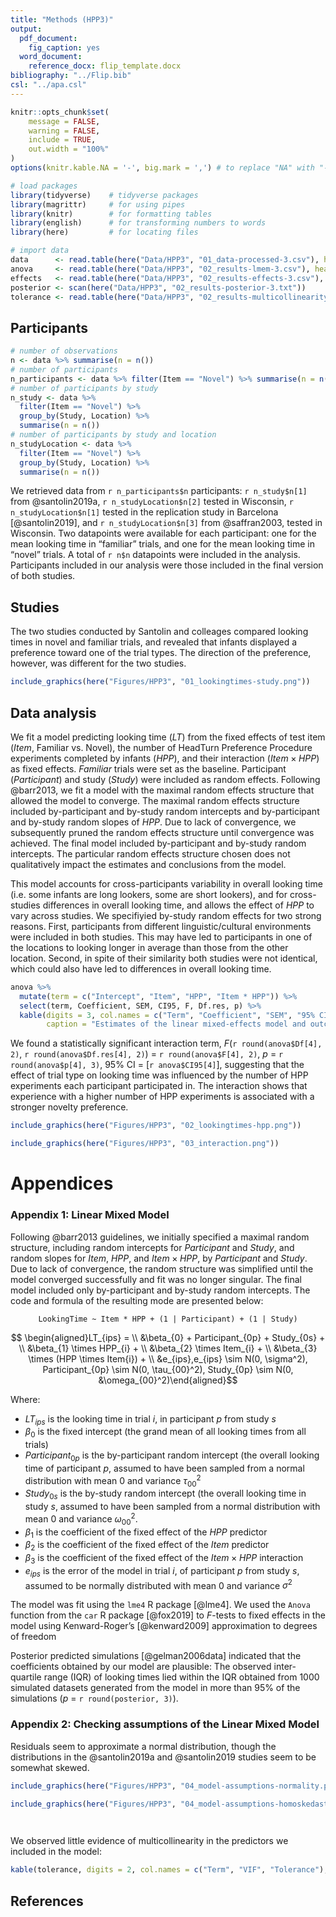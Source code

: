 ```yaml
---
title: "Methods (HPP3)"
output:
  pdf_document:
    fig_caption: yes
  word_document:
    reference_docx: flip_template.docx
bibliography: "../Flip.bib"
csl: "../apa.csl"
---
```


```r

knitr::opts_chunk$set(
	message = FALSE,
	warning = FALSE,
	include = TRUE,
	out.width = "100%"
)
options(knitr.kable.NA = '-', big.mark = ',') # to replace "NA" with "-" in knitr::kable

```

```r
# load packages
library(tidyverse)    # tidyverse packages
library(magrittr)     # for using pipes
library(knitr)        # for formatting tables
library(english)      # for transforming numbers to words
library(here)         # for locating files

# import data
data      <- read.table(here("Data/HPP3", "01_data-processed-3.csv"), header = TRUE, sep = ",", dec = ".")
anova     <- read.table(here("Data/HPP3", "02_results-lmem-3.csv"), header = TRUE, sep = ",", dec = ".")
effects   <- read.table(here("Data/HPP3", "02_results-effects-3.csv"), header = TRUE, sep = ",", dec = ".")
posterior <- scan(here("Data/HPP3", "02_results-posterior-3.txt"))
tolerance <- read.table(here("Data/HPP3", "02_results-multicollinearity-3.csv"), header = TRUE, sep = ",", dec = ".")

```

## Participants

```r

# number of observations
n <- data %>% summarise(n = n())                                  
# number of participants
n_participants <- data %>% filter(Item == "Novel") %>% summarise(n = n()) 
# number of participants by study
n_study <- data %>%                                                           
  filter(Item == "Novel") %>%
  group_by(Study, Location) %>%
  summarise(n = n())
# number of participants by study and location
n_studyLocation <- data %>%
  filter(Item == "Novel") %>%
  group_by(Study, Location) %>%
  summarise(n = n())

```

We retrieved data from `r n_participants$n` participants: `r n_study$n[1]` from @santolin2019a, `r n_studyLocation$n[2]` tested in Wisconsin, `r n_studyLocation$n[1]` tested in the replication study in Barcelona [@santolin2019], and `r n_studyLocation$n[3]` from @saffran2003, tested in Wisconsin. Two datapoints were available for each participant: one for the mean looking time in "familiar" trials, and one for the mean looking time in "novel" trials. A total of `r n$n` datapoints were included in the analysis. Participants included in our analysis were those included in the final version of both studies.

## Studies

The two studies conducted by Santolin and colleages compared looking times in novel and familiar trials, and revealed that infants displayed a preference toward one of the trial types. The direction of the preference, however, was different for the two studies.

```r

include_graphics(here("Figures/HPP3", "01_lookingtimes-study.png"))

```

## Data analysis

We fit a model predicting looking time ($LT$) from the fixed effects of test item ($Item$, Familiar vs. Novel), the number of HeadTurn Preference Procedure experiments completed by infants ($HPP$), and their interaction ($Item \times HPP$) as fixed effects. *Familiar* trials were set as the baseline. Participant ($Participant$) and study ($Study$) were included as random effects. Following @barr2013, we fit a model with the maximal random effects structure that allowed the model to converge. The maximal random effects structure included by-participant and by-study random intercepts and by-participant and by-study random slopes of $HPP$. Due to lack of convergence, we subsequently pruned the random effects structure until convergence was achieved. The final model included by-participant and by-study random intercepts. The particular random effects structure chosen does not qualitatively impact the estimates and conclusions from the model.

This model accounts for cross-participants variability in overall looking time (i.e. some infants are long lookers, some are short lookers), and for cross-studies differences in overall looking time, and allows the effect of $HPP$ to vary across studies. We specifiyied by-study random effects for two strong reasons. First, participants from different linguistic/cultural environments were included in both studies. This may have led to participants in one of the locations to looking longer in average than those from the other location. Second, in spite of their similarity both studies were not identical, which could also have led to differences in overall looking time.

```r

anova %>%
  mutate(term = c("Intercept", "Item", "HPP", "Item * HPP")) %>%
  select(term, Coefficient, SEM, CI95, F, Df.res, p) %>%
  kable(digits = 3, col.names = c("Term", "Coefficient", "SEM", "95% CI", "F", "Den. df", "p"), align = "c",
        caption = "Estimates of the linear mixed-effects model and outcomes of the Kenward-Roger F-tests performed on fixed effects. 95% confidence intervals were bootstrapped.") 

```

We found a statistically significant interaction term, *F*(`r round(anova$Df[4], 2)`, `r round(anova$Df.res[4], 2)`) = `r round(anova$F[4], 2)`, *p* = `r round(anova$p[4], 3)`, 95% CI = [`r anova$CI95[4]`], suggesting that the effect of trial type on looking time was influenced by the number of HPP experiments each participant participated in. The interaction shows that experience with a higher number of HPP experiments is associated with a stronger novelty preference.

```r

include_graphics(here("Figures/HPP3", "02_lookingtimes-hpp.png"))

```


```r

include_graphics(here("Figures/HPP3", "03_interaction.png"))
```


# Appendices

### Appendix 1: Linear Mixed Model

Following @barr2013 guidelines, we initially specified a maximal random structure, including random intercepts for $Participant$ and $Study$, and random slopes for $Item$, $HPP$, and $Item \times HPP$, by $Participant$ and $Study$. Due to lack of convergence, the random structure was simplified until the model converged successfully and fit was no longer singular. The final model included only by-participant and by-study random intercepts. The code and formula of the resulting mode are presented below:

<center>`LookingTime ~ Item * HPP + (1 | Participant) + (1 | Study)`</center>

$$ \begin{aligned}LT_{ips} = \\ &\beta_{0} + Participant_{0p} + Study_{0s} + \\ &\beta_{1} \times HPP_{i} + \\ &\beta_{2} \times Item_{i} + \\ &\beta_{3} \times (HPP \times Item{i}) + \\ &e_{ips},e_{ips} \sim N(0, \sigma^2), Participant_{0p} \sim N(0, \tau_{00}^2), Study_{0p} \sim N(0, &\omega_{00}^2)\end{aligned}$$

Where:

* $LT_{ips}$ is the looking time in trial $i$, in participant $p$ from study $s$
* $\beta_{0}$ is the fixed intercept (the grand mean of all looking times from all trials)
* $Participant_{0p}$ is the by-participant random intercept (the overall looking time of participant $p$, assumed to have been sampled from a normal distribution with mean 0 and variance $\tau_{00}^2$
* $Study_{0s}$ is the by-study random intercept (the overall looking time in study $s$, assumed to have been sampled from a normal distribution with mean 0 and variance $\omega_{00}^2$.
* $\beta_{1}$ is the coefficient of the fixed effect of the $HPP$ predictor
* $\beta_{2}$ is the coefficient of the fixed effect of the $Item$ predictor
* $\beta_{3}$ is the coefficient of the fixed effect of the $Item \times HPP$ interaction
* $e_{ips}$ is the error of the model in trial $i$, of participant $p$ from study $s$, assumed to be normally distributed with mean 0 and variance $\sigma^2$

The model was fit using the `lme4` R package [@lme4]. We used the `Anova` function from the `car` R package [@fox2019] to *F*-tests to fixed effects in the model using Kenward-Roger's [@kenward2009] approximation to degrees of freedom

Posterior predicted simulations [@gelman2006data] indicated that the coefficients obtained by our model are plausible: The observed inter-quartile range (IQR) of looking times lied within the IQR obtained from 1000 simulated datasets generated from the model in more than 95% of the simulations (*p* = `r round(posterior, 3)`).

### Appendix 2: Checking assumptions of the Linear Mixed Model

Residuals seem to approximate a normal distribution, though the distributions in the @santolin2019a and @santolin2019 studies seem to be somewhat skewed.

```r

include_graphics(here("Figures/HPP3", "04_model-assumptions-normality.png"))

```


```r

include_graphics(here("Figures/HPP3", "04_model-assumptions-homoskedasticity.png"))

  
```

We observed little evidence of multicollinearity in the predictors we included in the model:

```r

kable(tolerance, digits = 2, col.names = c("Term", "VIF", "Tolerance"), align = "c")

``` 

## References

\setlength{\parindent}{-0.2in}
\setlength{\leftskip}{0.2in}
\setlength{\parskip}{8pt}
\noindent
